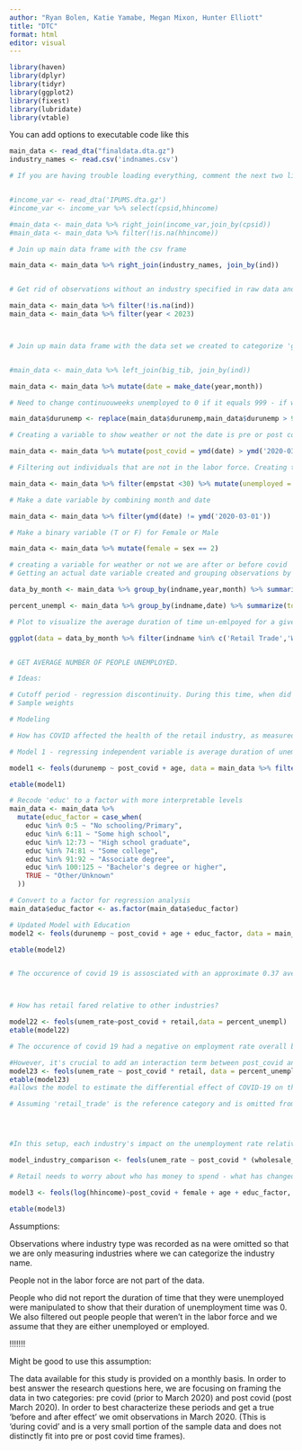```yaml
---
author: "Ryan Bolen, Katie Yamabe, Megan Mixon, Hunter Elliott"
title: "DTC"
format: html
editor: visual
---
```


```r
library(haven)
library(dplyr)
library(tidyr)
library(ggplot2)
library(fixest)
library(lubridate)
library(vtable)
```

You can add options to executable code like this

```r
main_data <- read_dta("finaldata.dta.gz")
industry_names <- read.csv('indnames.csv')

# If you are having trouble loading everything, comment the next two lines out. Only time the hh income variable from this df is used is in the 3rd regression. 


#income_var <- read_dta('IPUMS.dta.gz')
#income_var <- income_var %>% select(cpsid,hhincome)

#main_data <- main_data %>% right_join(income_var,join_by(cpsid)) 
#main_data <- main_data %>% filter(!is.na(hhincome))

# Join up main data frame with the csv frame

main_data <- main_data %>% right_join(industry_names, join_by(ind))
```

```r

```

```r

# Get rid of observations without an industry specified in raw data and cutting down to not go past 2022

main_data <- main_data %>% filter(!is.na(ind))
main_data <- main_data %>% filter(year < 2023)



# Join up main data frame with the data set we created to categorize 'general retail industries' together. 


#main_data <- main_data %>% left_join(big_tib, join_by(ind))

main_data <- main_data %>% mutate(date = make_date(year,month))

# Need to change continuouweeks unemployed to 0 if it equals 999 - if we did not do this, it would wash out all the variance/drive the average of unemployed time per category way up. 

main_data$durunemp <- replace(main_data$durunemp,main_data$durunemp > 998, 0)

# Creating a variable to show weather or not the date is pre or post covid

main_data <- main_data %>% mutate(post_covid = ymd(date) > ymd('2020-03-01'))

# Filtering out individuals that are not in the labor force. Creating true/false variable for whether they are unemployed or not

main_data <- main_data %>% filter(empstat <30) %>% mutate(unemployed = empstat > 12)

# Make a date variable by combining month and date

main_data <- main_data %>% filter(ymd(date) != ymd('2020-03-01'))

# Make a binary variable (T or F) for Female or Male

main_data <- main_data %>% mutate(female = sex == 2)


```

```r
# creating a variable for weather or not we are after or before covid
# Getting an actual date variable created and grouping observations by date, 

data_by_month <- main_data %>% group_by(indname,year,month) %>% summarise(avg_time_unempl = mean(durunemp)) %>% mutate(date = make_date(year,month))

percent_unempl <- main_data %>% group_by(indname,date) %>% summarize(tot = n(),unempl = sum(unemployed)) %>% mutate(unem_rate = unempl/tot) %>% mutate(retail = indname == 'Retail Trade') %>% mutate(post_covid = ymd(date) > ymd('2020-04-01'))

# Plot to visualize the average duration of time un-emlpoyed for a given industry in a given year/month.

ggplot(data = data_by_month %>% filter(indname %in% c('Retail Trade','Wholesale Trade')),mapping = aes(x = date,y = avg_time_unempl, color = indname)) + geom_smooth()


# GET AVERAGE NUMBER OF PEOPLE UNEMPLOYED. 

# Ideas:

# Cutoff period - regression discontinuity. During this time, when did it hit?
# Sample weights
```

```r
# Modeling

# How has COVID affected the health of the retail industry, as measured by employment?

# Model 1 - regressing independent variable is average duration of unemployment. 

model1 <- feols(durunemp ~ post_covid + age, data = main_data %>% filter(indname == 'Retail Trade'))

etable(model1)

# Recode 'educ' to a factor with more interpretable levels
main_data <- main_data %>%
  mutate(educ_factor = case_when(
    educ %in% 0:5 ~ "No schooling/Primary",
    educ %in% 6:11 ~ "Some high school",
    educ %in% 12:73 ~ "High school graduate",
    educ %in% 74:81 ~ "Some college",
    educ %in% 91:92 ~ "Associate degree",
    educ %in% 100:125 ~ "Bachelor's degree or higher",
    TRUE ~ "Other/Unknown"
  ))

# Convert to a factor for regression analysis
main_data$educ_factor <- as.factor(main_data$educ_factor)

# Updated Model with Education
model2 <- feols(durunemp ~ post_covid + age + educ_factor, data = main_data %>% filter(indname == 'Retail Trade'))

etable(model2)


# The occurence of covid 19 is assosciated with an approximate 0.37 average increase in the duration of weeks unemployed for the retail industry. 




```

```r
# How has retail fared relative to other industries?

model22 <- feols(unem_rate~post_covid + retail,data = percent_unempl)
etable(model22)

# The occurence of covid 19 had a negative on employment rate overall but the retail industry did not have as much of a negative effect as other industries.

#However, it's crucial to add an interaction term between post_covid and retail to see if the change in unemployment rates after COVID-19 was different for the retail industry compared to other industries.
model23 <- feols(unem_rate ~ post_covid * retail, data = percent_unempl)
etable(model23)
#allows the model to estimate the differential effect of COVID-19 on the unemployment rate in the retail sector relative to other sectors.

# Assuming 'retail_trade' is the reference category and is omitted from the model to avoid multicollinearity




#In this setup, each industry's impact on the unemployment rate relative to retail both before and after the onset of COVID-19 can be assessed through the coefficients of the interaction terms.

model_industry_comparison <- feols(unem_rate ~ post_covid * (wholesale_trade + information + finance_insurance_realestate + professional_scientific_management + educational_services_healthcare + arts_entertainment_recreation + other_services + manufacturing + agriculture_forestry_fishing_mining + military + public_administration + transportation_warehousing_utilities + construction), data = your_data_frame)


```

```r
# Retail needs to worry about who has money to spend - what has changed about who is working and earning money (this regression needs to take into account all industries -  need an income variable - family household income is categorized as a range of incomes and it's not in a particularly useful order)?

model3 <- feols(log(hhincome)~post_covid + female + age + educ_factor, data = main_data)

etable(model3)
```

Assumptions:

Observations where industry type was recorded as na were omitted so that we are only measuring industries where we can categorize the industry name.

People not in the labor force are not part of the data.

People who did not report the duration of time that they were unemployed were manipulated to show that their duration of unemployment time was 0. We also filtered out people people that weren't in the labor force and we assume that they are either unemployed or employed.

!!!!!!!

Might be good to use this assumption:

The data available for this study is provided on a monthly basis. In order to best answer the research questions here, we are focusing on framing the data in two categories: pre covid (prior to March 2020) and post covid (post March 2020). In order to best characterize these periods and get a true 'before and after effect' we omit observations in March 2020. (This is 'during covid' and is a very small portion of the sample data and does not distinctly fit into pre or post covid time frames).
